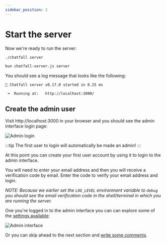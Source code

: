 ```yaml
---
sidebar_position: 2
---
```



# Start the server

Now we're ready to run the server:

<Tabs>
<TabItem value="binary" label="Binary">

```bash
./chatfall server
```

</TabItem>
<TabItem value="bun" label="Bun">

```bash
bun chatfall-server.js server
```

</TabItem>
</Tabs>

You should see a log message that looks like the following:

```
🦊 Chatfall server v0.17.0 started in 0.25 ms

 ➜  Running at:   http://localhost:3000/
```

## Create the admin user

Visit http://localhost:3000 in your browser and you should see the admin interface login page:

![Admin login](./assets/admin-login.png)

:::tip
The first user to login will automatically be made an admin!
:::

At this point you can create your first user account by using it to login to the admin interface. 

You will need to enter your email address and then you will receive a verification code by email. Enter the code to verify your email address 
and login.

_NOTE: Because we earlier set the `LOG_LEVEL` environment variable to `debug` you should see the email verification code in the shell/terminal 
in which you are running the server._

One you're logged in to the admin interface you can can explore some of the [settings available](../category/admin-interface):

![Admin interface](./assets/admin-interface.png)

Or you can skip ahead to the next section and [write some comments](./write-comments.mdx).


